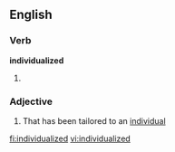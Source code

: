 ==English==

===Verb===
'''individualized'''

# {{past of|[[individualize]]}}

===Adjective===
{{en-adj}}

# That has been tailored to an [[individual]]

[[fi:individualized]]
[[vi:individualized]]